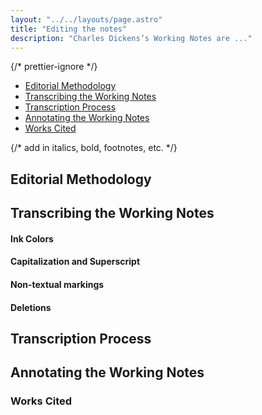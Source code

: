 ```yaml
---
layout: "../../layouts/page.astro"
title: "Editing the notes"
description: "Charles Dickens’s Working Notes are ..."
---
```



{/* prettier-ignore */}
<TOC>
 - [Editorial Methodology](#editorial-methodology)
 - [Transcribing the Working Notes](#transcribing-the-working-notes)
 - [Transcription Process](#transcription-process)
 - [Annotating the Working Notes](#annotating-the-working-notes)
 - [Works Cited](#works-cited)
</TOC>    

{/* add in italics, bold, footnotes, etc. */}

## Editorial Methodology

## Transcribing the Working Notes

#### Ink Colors

#### Capitalization and Superscript

#### Non-textual markings

#### Deletions

## Transcription Process

## Annotating the Working Notes

### Works Cited